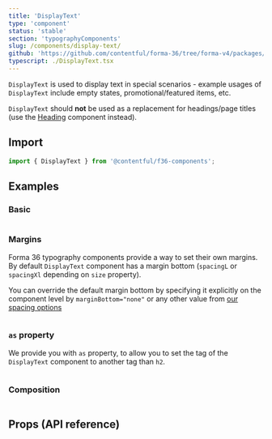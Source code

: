 ```yaml
---
title: 'DisplayText'
type: 'component'
status: 'stable'
section: 'typographyComponents'
slug: /components/display-text/
github: 'https://github.com/contentful/forma-36/tree/forma-v4/packages/components/typography/src'
typescript: ./DisplayText.tsx
---
```


`DisplayText` is used to display text in special scenarios - example usages of `DisplayText` include empty states, promotional/featured items, etc.

`DisplayText` should **not** be used as a replacement for headings/page titles (use the [Heading](../components/heading) component instead).

## Import

```js static=true
import { DisplayText } from '@contentful/f36-components';
```

## Examples

### Basic

```jsx file=../../examples/DisplayTextExample.tsx

```

### Margins

Forma 36 typography components provide a way to set their own margins. By default `DisplayText` component has a margin bottom (`spacingL` or `spacingXl` depending on `size` property).

You can override the default margin bottom by specifying it explicitly on the component level by `marginBottom="none"` or any other value from [our spacing options](/tokens/spacing)

```jsx file=../../examples/DisplayTextMarginsExample.tsx

```

### `as` property

We provide you with `as` property, to allow you to set the tag of the `DisplayText` component to another tag than `h2`.

```jsx file=../../examples/DisplayTextTagExample.tsx

```

### Composition

```jsx file=../../examples/DisplayTextCompositionExample.tsx

```

## Props (API reference)

<Props of="DisplayText" storybookPath="/story/typography-displaytext--basic" />
